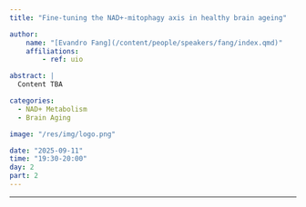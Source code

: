 ```yaml
---
title: "Fine-tuning the NAD+-mitophagy axis in healthy brain ageing"

author:
    name: "[Evandro Fang](/content/people/speakers/fang/index.qmd)"
    affiliations:
        - ref: uio

abstract: |
  Content TBA

categories:
  - NAD+ Metabolism
  - Brain Aging

image: "/res/img/logo.png"

date: "2025-09-11"
time: "19:30-20:00"
day: 2
part: 2
---
```


***

<!-- <object data="/res/quarto.pdf" type="application/pdf" width="100%" height="600">
</object>  -->